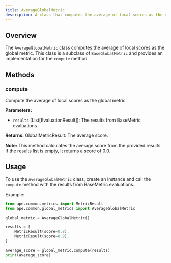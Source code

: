 ```yaml
---
title: AverageGlobalMetric
description: A class that computes the average of local scores as the global metric.
---
```


## Overview

The `AverageGlobalMetric` class computes the average of local scores as the global metric. This class is a subclass of `BaseGlobalMetric` and provides an implementation for the `compute` method.

## Methods

### compute

Compute the average of local scores as the global metric.

**Parameters:**

- `results` (List[EvaluationResult]): The results from BaseMetric evaluations.

**Returns:**
GlobalMetricResult: The average score.

**Note:**
This method calculates the average score from the provided results. If the results list is empty, it returns a score of 0.0.

## Usage

To use the `AverageGlobalMetric` class, create an instance and call the `compute` method with the results from BaseMetric evaluations.

Example:

```python
from ape.common.metrics import MetricResult
from ape.common.global_metrics import AverageGlobalMetric

global_metric = AverageGlobalMetric()

results = [
    MetricResult(score=0.8),
    MetricResult(score=0.9),
]

average_score = global_metric.compute(results)
print(average_score)
```
